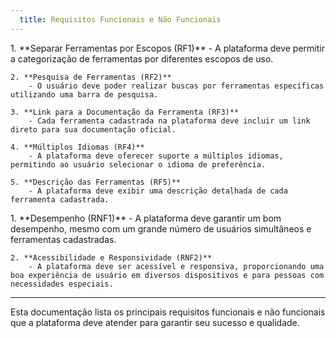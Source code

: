```yaml
---
  title: Requisitos Funcionais e Não Funcionais
---
```



<Tabs>
  <TabItem label="Funcionais" icon="pencil">
    1. **Separar Ferramentas por Escopos (RF1)**
        - A plataforma deve permitir a categorização de ferramentas por diferentes escopos de uso.

    2. **Pesquisa de Ferramentas (RF2)**
        - O usuário deve poder realizar buscas por ferramentas específicas utilizando uma barra de pesquisa.

    3. **Link para a Documentação da Ferramenta (RF3)**
        - Cada ferramenta cadastrada na plataforma deve incluir um link direto para sua documentação oficial.

    4. **Múltiplos Idiomas (RF4)**
        - A plataforma deve oferecer suporte a múltiplos idiomas, permitindo ao usuário selecionar o idioma de preferência.

    5. **Descrição das Ferramentas (RF5)**
        - A plataforma deve exibir uma descrição detalhada de cada ferramenta cadastrada.
  </TabItem>
  <TabItem label="Não Funcionais" icon="pencil">
    1. **Desempenho (RNF1)**
        - A plataforma deve garantir um bom desempenho, mesmo com um grande número de usuários simultâneos e ferramentas cadastradas.

    2. **Acessibilidade e Responsividade (RNF2)**
        - A plataforma deve ser acessível e responsiva, proporcionando uma boa experiência de usuário em diversos dispositivos e para pessoas com necessidades especiais.
  </TabItem>

</Tabs>

---

Esta documentação lista os principais requisitos funcionais e não funcionais que a plataforma deve atender para garantir seu sucesso e qualidade.
